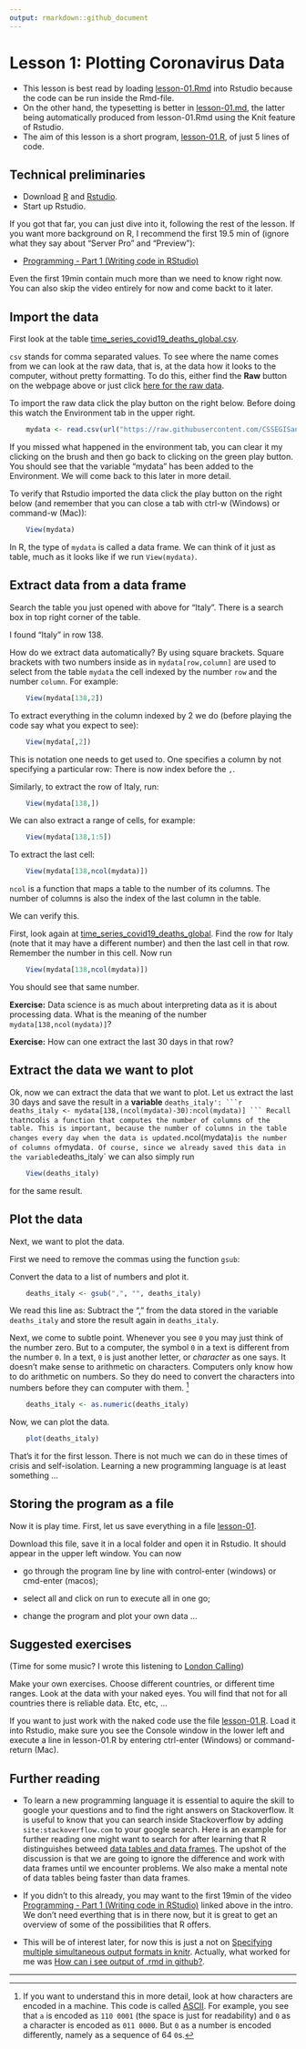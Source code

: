 ```yaml
---
output: rmarkdown::github_document
---
```


# Lesson 1: Plotting Coronavirus Data

- This lesson is best read by loading [lesson-01.Rmd](lesson-01.Rmd) into Rstudio because the code can be run inside the Rmd-file.
- On the other hand, the typesetting is better in [lesson-01.md](lesson-01.md), the latter being automatically produced from lesson-01.Rmd using the Knit feature of Rstudio.
- The aim of this lesson is a short program, [lesson-01.R](lesson-01.R),  of just 5 lines of code.

## Technical preliminaries

- Download [R](https://cran.r-project.org/) and [Rstudio](https://rstudio.com/products/rstudio/download/).
- Start up Rstudio. 

If you got that far, you can just dive into it, following the rest of the lesson. If you want more background on R, I recommend the first 19.5 min of (ignore what they say about "Server Pro" and "Preview"):

- [Programming - Part 1 (Writing code in RStudio)](https://resources.rstudio.com/wistia-rstudio-essentials-2/rstudioessentialsprogrammingpart1-2)

Even the first 19min contain much more than we need to know right now. You can also skip the video entirely for now and come backt to it later.

## Import the data 

First look at the table  [time_series_covid19_deaths_global.csv](https://github.com/CSSEGISandData/COVID-19/blob/master/csse_covid_19_data/csse_covid_19_time_series/time_series_covid19_deaths_global.csv). 

`csv` stands for comma separated values. To see where the name comes from we can look at the raw data, that is, at the data how it looks to the computer, without pretty formatting. To do this, either find the **Raw** button on the webpage above or just click [here for the raw data](https://raw.githubusercontent.com/CSSEGISandData/COVID-19/master/csse_covid_19_data/csse_covid_19_time_series/time_series_covid19_deaths_global.csv).

To import the raw data click the play button on the right below. Before doing this watch the Environment tab in the upper right.
```r
    mydata <- read.csv(url("https://raw.githubusercontent.com/CSSEGISandData/COVID-19/master/csse_covid_19_data/csse_covid_19_time_series/time_series_covid19_deaths_global.csv"),check.names = FALSE)
```
If you missed what happened in the environment tab, you can clear it my clicking on the brush and then go back to clicking on the green play button. You should see that the variable "mydata" has been added to the Environment. We will come back to this later in more detail.

To verify that Rstudio imported the data click the play button on the right below (and remember that you can close a tab with ctrl-w (Windows) or command-w (Mac)):
```r
    View(mydata)
```

In R, the type of `mydata` is called a data frame. We can think of it just as table, much as it looks like if we run `View(mydata)`.

## Extract data from a data frame

Search the table you just opened with above for "Italy". There is a search box in top right corner of the table.

I found "Italy" in row 138.

How do we extract data automatically? By using square brackets. Square brackets with two numbers inside as in `mydata[row,column]` are used to select from the table `mydata` the cell indexed by the number `row` and the number `column`. For example:
```r
    View(mydata[138,2])
```
To extract everything in the column indexed by 2 we do (before playing the code say what you expect to see):
```r
    View(mydata[,2])
```
This is notation one needs to get used to. One specifies a column by not specifying a particular row: There is now index before the `,`.

Similarly, to extract the row of Italy, run:
```r
    View(mydata[138,])
```
We can also extract a range of cells, for example:
```r
    View(mydata[138,1:5])
```
To extract the last cell:
```r
    View(mydata[138,ncol(mydata)])
```
`ncol` is a function that maps a table to the number of its columns. The number of columns is also the index of the last column in the table.

We can verify this. 

First, look again at [time_series_covid19_deaths_global](https://github.com/CSSEGISandData/COVID-19/blob/master/csse_covid_19_data/csse_covid_19_time_series/time_series_covid19_deaths_global.csv). Find the row for Italy (note that it may have a different number) and then the last cell in that row. Remember the number in this cell. Now run
```r
    View(mydata[138,ncol(mydata)])
```
You should see that same number. 

**Exercise:** Data science is as much about interpreting data as it is about processing data. What is the meaning of the number `mydata[138,ncol(mydata)]`? 

**Exercise:** How can one extract the last 30 days in that row?

## Extract the data we want to plot

Ok, now we can extract the data that we want to plot. Let us extract the last 30 days and save the result in a **variable** `deaths_italy':
```r
    deaths_italy <- mydata[138,(ncol(mydata)-30):ncol(mydata)]
```
Recall that `ncol` is a function that computes the number of columns of the table. This is important, because the number of columns in the table changes every day when the data is updated. `ncol(mydata)` is the number of columns of `mydata`. Of course, since we already saved this data in the variable `deaths_italy` we can also simply run
```r
    View(deaths_italy)
```
for the same result.

## Plot the data

Next, we want to plot the data. 

First we need to remove the commas using the function `gsub`:

Convert the data to a list of numbers and plot it.
```r
    deaths_italy <- gsub(",", "", deaths_italy)
```
We read this line as: Subtract the "," from the data stored in the variable `deaths_italy` and store the result again in `deaths_italy`.

Next, we come to subtle point. Whenever you see `0` you may just think of the number zero. But to a computer, the symbol `0` in a text is different from the number `0`. In a text, `0` is just another letter, or *character* as one says. It doesn't make sense to arithmetic on characters. Computers only know how to do arithmetic on numbers. So they do need to convert the characters into numbers before they can computer with them. [^ascii]
```r
    deaths_italy <- as.numeric(deaths_italy)
```
Now, we can plot the data.
```r
    plot(deaths_italy)
```

That's it for the first lesson. There is not much we can do in these times of crisis and self-isolation. Learning a new programming language is at least something ...

## Storing the program as a file

Now it is play time. First, let us save everything in a file [lesson-01](lesson-01.R). 

Download this file, save it in a local folder and open it in Rstudio. It should appear in the upper left window. You can now

- go through the program line by line with control-enter (windows) or cmd-enter (macos);

- select all and click on run to execute all in one go;
- change the program and plot your own data ...

## Suggested exercises

(Time for some music? I wrote this listening to [London  Calling](https://www.youtube.com/watch?v=hZw23sWlyG0&list=PLkLimRXN6NKzoSccJhADNW42Ayxf7mYwF&index=8))

Make your own exercises. Choose different countries, or different time ranges. Look at the data with your naked eyes. You will find that not for all countries there is reliable data. Etc, etc, ...

If you want to just work with the naked code use the file [lesson-01.R](lesson-01.R). Load it into Rstudio, make sure you see the Console window in the lower left and execute a line in lesson-01.R by entering ctrl-enter (Windows) or command-return (Mac).


## Further reading

- To learn a new programming language it is essential to aquire the skill to google your questions and to find  the right answers on Stackoverflow. It is useful to know that you can search inside Stackoverflow by adding `site:stackoverflow.com` to your google search. Here is an example for further reading one might want to search for after learning that R distinguishes betweed [data tables and data frames](https://www.google.com?q=site:stackoverflow.com data frame vs table in R). The upshot of the discussion is that we are going to ignore the difference and work with data frames until we encounter problems. We also make a mental note of data tables being faster than data frames.

- If you didn't to this already, you may want to the first 19min of the video [Programming - Part 1 (Writing code in RStudio)](https://resources.rstudio.com/wistia-rstudio-essentials-2/rstudioessentialsprogrammingpart1-2) linked above in the intro. We don't need everthing that is in there now, but it is great to get an overview of some of the possibilities that R offers.

- This will be of interest later, for now this is just a not on [Specifying multiple simultaneous output formats in knitr](https://stackoverflow.com/questions/25078572/specifying-multiple-simultaneous-output-formats-in-knitr). Actually, what worked for me was [How can i see output of .rmd in github?](https://stackoverflow.com/questions/39814916/how-can-i-see-output-of-rmd-in-github).

---

[^ascii]: If you want to understand this in more detail, look at how characters are encoded in a machine. This code is called [ASCII](https://en.wikipedia.org/wiki/ASCII#Printable_characters). For example, you see that `a` is encoded as `110 0001` (the space is just for readability) and `0` as a character is encoded as `011 0000`. But `0` as a number is encoded differently, namely as a sequence of 64 `0`s.
